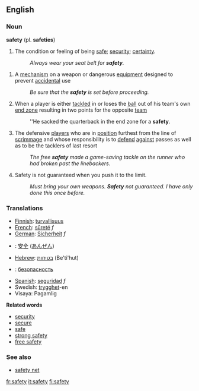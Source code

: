 ==English==
===Noun===
'''safety''' (pl. '''safeties''')
#The condition or feeling of being [[safe]]; [[security]]; [[certainty]].
#:''Always wear your seat belt for '''safety'''.''

#A [[mechanism]] on a weapon or dangerous [[equipment]] designed to prevent [[accidental]] use
#:''Be sure that the '''safety''' is set before proceeding.''
#{{fb}} When a player is either [[tackled]] in or loses the [[ball]] out of his team's own [[end zone]] resulting in two points for the opposite [[team]]
#:''He sacked the quarterback in the end zone for a '''safety'''.
#{{fb}} The defensive [[players]] who are in [[position]] furthest from the line of [[scrimmage]] and whose responsibility is to [[defend]] [[against]] passes as well as to be the tacklers of last resort 
#:''The free '''safety''' made a game-saving tackle on the runner who had broken past the linebackers.''
#Safety is not guaranteed when you push it to the limit.
#:''Must bring your own weapons. '''Safety''' not guaranteed. I have only done this once before.''

===Translations===

*[[Finnish]]: [[turvallisuus]]
*[[French]]: [[sûreté]] ''f''
*[[German]]: [[Sicherheit]] ''f''
*{{ja}}: [[安全]] ([[あんぜん]])
*[[Hebrew]]: [[בטיחות]] (Be'ti'hut)
*{{ru}}: [[безопасность]]
*[[Spanish]]: [[seguridad]] ''f''
*Swedish: [[trygghet]]-en
*Visaya: Pagamlig
'''Related words'''
*[[security]] 
*[[secure]] 
*[[safe]]
*[[strong safety]]
*[[free safety]]

===See also===
*[[safety net]]

[[fr:safety]]
[[it:safety]]
[[fi:safety]]
